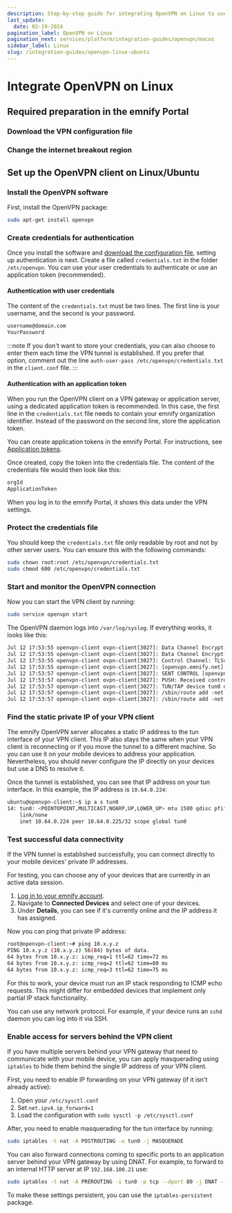 ```yaml
---
description: Step-by-step guide for integrating OpenVPN on Linux to use on devices with emnify eSIMs.
last_update: 
  date: 02-19-2024
pagination_label: OpenVPN on Linux
pagination_next: services/platform/integration-guides/openvpn/macos
sidebar_label: Linux
slug: /integration-guides/openvpn-linux-ubuntu
---
```


# Integrate OpenVPN on Linux


<OpenVpnIntroductionPartial />

## Required preparation in the emnify Portal

<PortalPreparationSummaryPartial />

### Download the VPN configuration file

<TotpMfaWarningPartial />

<DownloadConfigInstructionsPartial
  imageSrc="linux"
  operatingSystem="Linux"
/>

### Change the internet breakout region

<ChangeBreakoutRegionInstructionsPartial />

## Set up the OpenVPN client on Linux/Ubuntu

### Install the OpenVPN software

First, install the OpenVPN package:

```bash
sudo apt-get install openvpn
```

### Create credentials for authentication

Once you install the software and [download the configuration file](#download-the-vpn-configuration-file), setting up authentication is next.
Create a file called `credentials.txt` in the folder `/etc/openvpn`.
You can use your user credentials to authenticate or use an application token (recommended).

#### Authentication with user credentials

The content of the `credentials.txt` must be two lines.
The first line is your username, and the second is your password.

```txt
username@domain.com
YourPassword
```

:::note
If you don't want to store your credentials, you can also choose to enter them each time the VPN tunnel is established.
If you prefer that option, comment out the line `auth-user-pass /etc/openvpn/credentials.txt` in the `client.conf` file.
:::

#### Authentication with an application token

When you run the OpenVPN client on a VPN gateway or application server, using a dedicated application token is recommended.
In this case, the first line in the `credentials.txt` file needs to contain your emnify organization identifier. Instead of the password on the second line, store the application token.

You can create application tokens in the emnify Portal.
For instructions, see [Application tokens](/portal/application-tokens).

Once created, copy the token into the credentials file.
The content of the credentials file would then look like this:

```txt
orgId
ApplicationToken
```

When you log in to the emnify Portal, it shows this data under the VPN settings.

### Protect the credentials file

You should keep the `credentials.txt` file only readable by root and not by other server users.
You can ensure this with the following commands:

```bash
sudo chown root:root /etc/openvpn/credentials.txt
sudo chmod 600 /etc/openvpn/credentials.txt
```

### Start and monitor the OpenVPN connection

Now you can start the VPN client by running:

```bash
sudo service openvpn start
```

The OpenVPN daemon logs into `/var/log/syslog`.
If everything works, it looks like this:

```txt
Jul 12 17:53:55 openvpn-client ovpn-client[3027]: Data Channel Encrypt: Cipher 'BF-CBC' initialized with 128 bit key
Jul 12 17:53:55 openvpn-client ovpn-client[3027]: Data Channel Encrypt: Using 160 bit message hash 'SHA1' for HMAC authentication
Jul 12 17:53:55 openvpn-client ovpn-client[3027]: Control Channel: TLSv1, cipher TLSv1/SSLv3 DHE-RSA-AES256-SHA, 2048 bit RSA
Jul 12 17:53:55 openvpn-client ovpn-client[3027]: [openvpn.emnify.net] Peer Connection Initiated with [AF_INET]52.209.x.y:1194
Jul 12 17:53:57 openvpn-client ovpn-client[3027]: SENT CONTROL [openvpn.emnify.net]: 'PUSH_REQUEST' (status=1)
Jul 12 17:53:57 openvpn-client ovpn-client[3027]: PUSH: Received control message: 'PUSH_REPLY,route 10.64.0.1,topology net30,ping 1,ping-restart 5,route 10.x.y.z 255.255.128.0,ifconfig 10.64.0.224 10.64.0.225'
Jul 12 17:53:57 openvpn-client ovpn-client[3027]: TUN/TAP device tun0 opened
Jul 12 17:53:57 openvpn-client ovpn-client[3027]: /sbin/route add -net 10.64.0.1 netmask 255.255.255.255 gw 10.64.0.225
Jul 12 17:53:57 openvpn-client ovpn-client[3027]: /sbin/route add -net 10.x.y.z netmask 255.255.128.0 gw 10.64.0.225
```

### Find the static private IP of your VPN client

The emnify OpenVPN server allocates a static IP address to the tun interface of your VPN client.
This IP also stays the same when your VPN client is reconnecting or if you move the tunnel to a different machine.
So you can use it on your mobile devices to address your application.
Nevertheless, you should never configure the IP directly on your devices but use a DNS to resolve it.

Once the tunnel is established, you can see that IP address on your tun interface.
In this example, the IP address is `10.64.0.224`:

```bash
ubuntu@openvpn-client:~$ ip a s tun0
14: tun0: <POINTOPOINT,MULTICAST,NOARP,UP,LOWER_UP> mtu 1500 qdisc pfifo_fast state UNKNOWN qlen 100
    link/none 
    inet 10.64.0.224 peer 10.64.0.225/32 scope global tun0
```

### Test successful data connectivity

If the VPN tunnel is established successfully, you can connect directly to your mobile devices' private IP addresses.

For testing, you can choose any of your devices that are currently in an active data session.

1. [Log in to your emnify account](https://portal.emnify.com/sign).
1. Navigate to **Connected Devices** and select one of your devices.
1. Under **Details**, you can see if it's currently online and the IP address it has assigned.

Now you can ping that private IP address:

```bash
root@openvpn-client:~# ping 10.x.y.z
PING 10.x.y.z (10.x.y.z) 56(84) bytes of data.
64 bytes from 10.x.y.z: icmp_req=1 ttl=62 time=72 ms
64 bytes from 10.x.y.z: icmp_req=2 ttl=62 time=80 ms
64 bytes from 10.x.y.z: icmp_req=3 ttl=62 time=75 ms
```

For this to work, your device must run an IP stack responding to ICMP echo requests.
This might differ for embedded devices that implement only partial IP stack functionality.

You can use any network protocol.
For example, if your device runs an `sshd` daemon you can log into it via SSH.

### Enable access for servers behind the VPN client

If you have multiple servers behind your VPN gateway that need to communicate with your mobile device, you can apply masquerading using `iptables` to hide them behind the single IP address of your VPN client.

First, you need to enable IP forwarding on your VPN gateway (if it isn't already active):

1. Open your `/etc/sysctl.conf`
1. Set `net.ipv4.ip_forward=1`
1. Load the configuration with `sudo sysctl -p /etc/sysctl.conf`

After, you need to enable masquerading for the tun interface by running:

```bash
sudo iptables -t nat -A POSTROUTING -o tun0 -j MASQUERADE
```

You can also forward connections coming to specific ports to an application server behind your VPN gateway by using DNAT.
For example, to forward to an internal HTTP server at IP `192.168.100.21` use:

```bash
sudo iptables -t nat -A PREROUTING -i tun0 -p tcp --dport 80 -j DNAT --to-destination 192.168.100.21
```

To make these settings persistent, you can use the `iptables-persistent` package.
